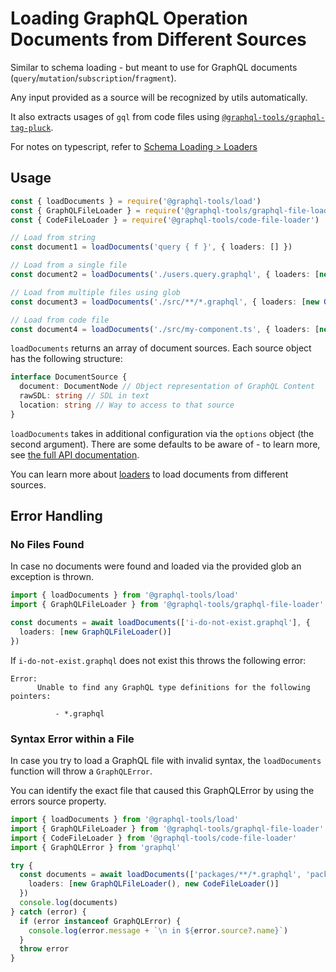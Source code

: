 
# Loading GraphQL Operation Documents from Different Sources

Similar to schema loading - but meant to use for GraphQL documents (`query`/`mutation`/`subscription`/`fragment`).

Any input provided as a source will be recognized by utils automatically.

It also extracts usages of `gql` from code files using [`@graphql-tools/graphql-tag-pluck`](/docs/graphql-tag-pluck).

For notes on typescript, refer to [Schema Loading > Loaders](/docs/schema-loading#loaders)

## Usage

```ts
const { loadDocuments } = require('@graphql-tools/load')
const { GraphQLFileLoader } = require('@graphql-tools/graphql-file-loader')
const { CodeFileLoader } = require('@graphql-tools/code-file-loader')

// Load from string
const document1 = loadDocuments('query { f }', { loaders: [] })

// Load from a single file
const document2 = loadDocuments('./users.query.graphql', { loaders: [new GraphQLFileLoader()] })

// Load from multiple files using glob
const document3 = loadDocuments('./src/**/*.graphql', { loaders: [new GraphQLFileLoader()] })

// Load from code file
const document4 = loadDocuments('./src/my-component.ts', { loaders: [new CodeFileLoader()] })
```

`loadDocuments` returns an array of document sources. Each source object has the following structure:

```ts
interface DocumentSource {
  document: DocumentNode // Object representation of GraphQL Content
  rawSDL: string // SDL in text
  location: string // Way to access to that source
}
```

`loadDocuments` takes in additional configuration via the `options` object (the second argument). There are some defaults to be aware of - to learn more, see [the full API documentation](/docs/api/modules/load/#loaddocuments).

<Callout>You can learn more about [loaders](/docs/loaders) to load documents from different sources.</Callout>

## Error Handling

### No Files Found

In case no documents were found and loaded via the provided glob an exception is thrown.

```ts
import { loadDocuments } from '@graphql-tools/load'
import { GraphQLFileLoader } from '@graphql-tools/graphql-file-loader'

const documents = await loadDocuments(['i-do-not-exist.graphql'], {
  loaders: [new GraphQLFileLoader()]
})
```

If `i-do-not-exist.graphql` does not exist this throws the following error:

```text
Error:
      Unable to find any GraphQL type definitions for the following pointers:

          - *.graphql
```

### Syntax Error within a File

In case you try to load a GraphQL file with invalid syntax, the `loadDocuments` function will throw a `GraphQLError`.

You can identify the exact file that caused this GraphQLError by using the errors source property.

```ts
import { loadDocuments } from '@graphql-tools/load'
import { GraphQLFileLoader } from '@graphql-tools/graphql-file-loader'
import { CodeFileLoader } from '@graphql-tools/code-file-loader'
import { GraphQLError } from 'graphql'

try {
  const documents = await loadDocuments(['packages/**/*.graphql', 'packages/**/*.ts(x)'], {
    loaders: [new GraphQLFileLoader(), new CodeFileLoader()]
  })
  console.log(documents)
} catch (error) {
  if (error instanceof GraphQLError) {
    console.log(error.message + `\n in ${error.source?.name}`)
  }
  throw error
}
```
